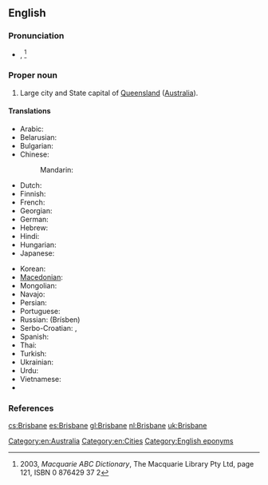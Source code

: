 ==English==
{{wikipedia}}
===Pronunciation===
* {{IPA|/ˈbɹɪzbən/}}, {{SAMPA|/"br\Izb@n/}} <ref>2003, ''Macquarie ABC Dictionary'', The Macquarie Library Pty Ltd, page 121, ISBN 0 876429 37 2</ref>

===Proper noun===
{{en-proper noun}}

# Large city and State capital of [[Queensland]] ([[Australia]]).

====Translations====
{{trans-top|Capital of Queensland, Australia}}
* Arabic: {{t|ar|بريزبين|m|tr=briizbin}}
* Belarusian: {{t|be|Брысбен|m|tr=Brýsben|xs=Belarusian}}
* Bulgarian: {{t|bg|Бризбейн|m|tr=Brízbejn}}
* Chinese:
*: Mandarin: {{t-|cmn|布里斯班|tr=Bùlǐsībān|sc=Hani}}
* Dutch: {{t+|nl|Brisbane}}
* Finnish: {{t-|fi|Brisbane}}
* French: {{t-|fr|Brisbane|m}}
* Georgian: {{t|ka|ბრიზბენი|tr=brizbeni|sc=Geor|xs=Georgian}}
* German: {{t-|de|Brisbane|n}}
* Hebrew: {{t|he|בריזביין}}
* Hindi: {{t|hi|ब्रिस्बेन|tr=brisben|xs=Hindi}}
* Hungarian: {{t-|hu|Brisbane}}
* Japanese: {{t|ja|ブリスベン|tr=Burisuben}}
{{trans-mid}}
* Korean: {{t|ko|브리즈번|tr=Beurijeubeon|sc=Hang}}
* [[Macedonian]]: {{t|mk|Бризбејн|m|tr=Brízbejn}}
* Mongolian: {{t|mn|Брисбэн|tr=Brísben|sc=Cyrl|xs=Mongolian}}
* Navajo: {{tø|nv|Biisbané}}
* Persian: {{t|fa|بریزبن|xs=Persian}}
* Portuguese: {{t-|pt|Brisbane|m}}
* Russian: {{t+|ru|Брисбен|m}} (Brísben)
* Serbo-Croatian: {{t|sh|Бризбејн|m|sc=Cyrl|xs=Serbo-Croatian}}, {{t|sh|Brisbane|m|xs=Serbo-Croatian}}
* Spanish: {{t+|es|Brisbane|m}}
* Thai: {{t|th|บริสเบน}}
* Turkish: {{t|tr|Brisbane}}
* Ukrainian: {{t|uk|Брісбен|m|tr=Brísben|xs=Ukrainian}}
* Urdu: {{t|ur|برسبین|tr=brisben|xs=Urdu}}
* Vietnamese: {{t-|vi|Brisbane|xs=Vietnamese}}
* {{trreq|hy}}
{{trans-bottom}}

===References===
<references/>

[[Category:en:Australia]]
[[Category:en:Cities]]
[[Category:English eponyms]]

[[cs:Brisbane]]
[[es:Brisbane]]
[[gl:Brisbane]]
[[nl:Brisbane]]
[[uk:Brisbane]]